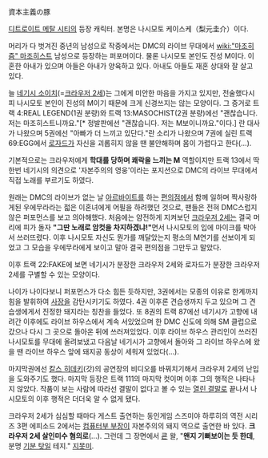資本主義の豚

[[디트로이트 메탈 시티]]의 등장 캐릭터. 본명은 나시모토 케이스케（梨元圭介）이다.

머리가 다 벗겨진 중년의 남성으로 작중에서는 DMC의 라이브 무대에서 [[wiki:"마조히즘" 마조히스트]] 남성으로 등장하는 퍼포머이다. 물론 나시모토 본인도 진성 M이다. 이혼한 아내가 있으며 아들은 아내가 양육하고 있다. 아내도 아들도 재혼 상대와 잘 살고 있다.

늘 [[네기시 소이치]](=[[크라우저 2세]])는 그에게 미안한 마음을 가지고 있지만, 전술했다시피 나시모토 본인이 진성의 M이기 때문에 크게 신경쓰지는 않는 모양이다.
그 증거로 트랙 4:REAL LEGEND(1권 분량)와 트랙 13:MASOCHIST(2권 분량)에선 "괜찮습니다. 저는 마조히스트니까요."[* 정발판에선 "괜찮습니다. 저는 M보이니까요."이다.] 란 대사가 나왔으며 5권에선 "아빠가 더 느끼고 있단다."란 소리가 나왔으며 7권에 실린 트랙 69:EGG에서 [[로자드]]가 자신을 괴롭히지 않을 땐 불안해하며 몸이 가렵다고 한다(...).

기본적으로는 크라우저에게 '''학대를 당하며 쾌락을 느끼는 M''' 역할이지만 트랙 13에서 딱 한번 네기시의 의견으로 '자본주의의 영웅'이라는 포지션으로 DMC의 라이브 무대에서 직접 노래를 부르기도 하였다.

원래는 DMC의 라이브가 없는 날 [[아르바이트]]를 하는 [[편의점]]에서 함께 일하며 짝사랑하게된 우에무라라는 젋은 이혼녀에게 어필을 하려했던 것으로, 팬들은 전혀 DMC스럽지 않은 퍼포먼스를 보고 의아해했다. 처음에는 얌전하게 지켜보던 [[크라우저 2세]]는 결국 머리에 피가 돌자 '''"그딴 노래로 암컷을 차지하겠냐!"'''면서 나시모토의 입에 마이크를 박아서 쓰러뜨렸다. 이후 나시모토 자신도 뭔가를 깨달았는지 평소의 M연기를 선보이게 되었고 그 모습을 우에무라에게 보이고 말아 결국 편의점을 그만두고 말았다.

이후 트랙 22:FAKE에 보면 네기시가 분장한 크라우저 2세와 로자드가 분장한 크라우저 2세를 구별할 수 있는 모양이다.

나이가 나이다보니 퍼포먼스가 다소 힘든 듯하지만, 3권에서는 모종의 이유로 한계까지 힘을 발휘하여 [[사장]]을 감탄시키기도 하였다. 4권 이후론 견습생까지 두고 있으며 그 견습생에게서 진정한 돼지라는 칭찬을 들었다.
또 8권의 트랙 87에선 네기시가 고향에 내려간 이후에도 라이브 하우스에서 계속 서있었으며 한 DMC 신도에 의해 SM 클럽으로 갔으나 다시 그 곳으로 돌아온 뒤에 쓰러져있었다. 이후 라이브 하우스 관리인이 쓰러진 나시모토를 무대에 올려보냈고 다음날 네기시가 고향에서 돌아와 그 라이브 하우스에 왔을 땐 라이브 하우스 앞에 돼지공 동상이 세워져 있었다(...).

마지막권에선 [[칼스 히데키]](갓)의 공연장의 비디오를 바꿔치기해서 크라우저 2세의 난입을 도와주기도 했다. 마지막 등장은 트랙 111의 마지막 컷이며 이후 그의 행적은 나타나지 않았다. 작품이 보는 사람에 따라선 결말이 없다고 볼 수 있는 [[열린 결말]]로 끝나서 나시모토의 이후 행적은 더더욱 알 수 없게 됐다.

크라우저 2세가 심심할 때마다 게스트 출연하는 동인게임 스즈미야 하루히의 역전 시리즈 3편 에피소드 2에서는 [[컴퓨터부 부장]]이 자본주의의 돼지 역으로 출연한 바 있다. '''크라우저 2세 살인미수 혐의로'''(...). 그런데 그 장면에서 [[쿈]] 왈, "'''왠지 기뻐보이는 듯 한데''', 분명 [[기분 탓]]일 테지." [[지못미]].
